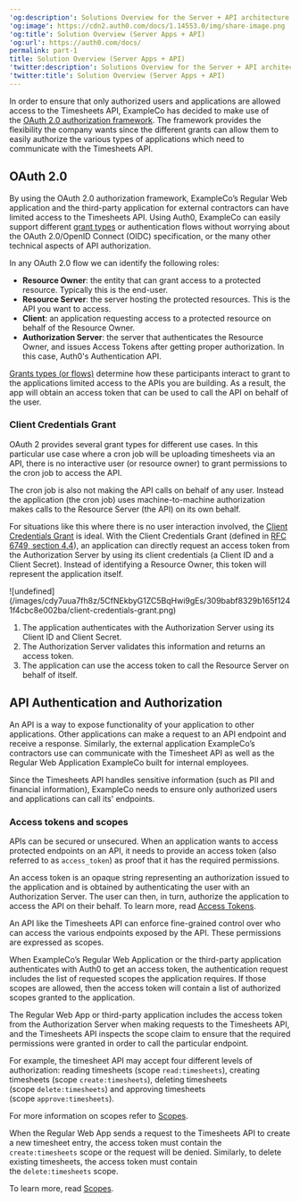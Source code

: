---
'og:description': Solutions Overview for the Server + API architecture scenario
'og:image': https://cdn2.auth0.com/docs/1.14553.0/img/share-image.png
'og:title': Solution Overview (Server Apps + API)
'og:url': https://auth0.com/docs/
permalink: part-1
title: Solution Overview (Server Apps + API)
'twitter:description': Solutions Overview for the Server + API architecture scenario
'twitter:title': Solution Overview (Server Apps + API)
---
In order to ensure that only authorized users and applications are allowed access to the Timesheets API, ExampleCo has decided to make use of the [OAuth 2.0 authorization framework](https://tools.ietf.org/html/rfc6749). The framework provides the flexibility the company wants since the different grants can allow them to easily authorize the various types of applications which need to communicate with the Timesheets API.

## OAuth 2.0

By using the <Tooltip tip="OAuth 2.0: Authorization framework that defines authorization protocols and workflows." cta="View Glossary" href="/docs/glossary?term=OAuth+2.0">OAuth 2.0</Tooltip> authorization framework, ExampleCo’s Regular Web application and the third-party application for external contractors can have limited access to the Timesheets API. Using Auth0, ExampleCo can easily support different [grant types](/docs/get-started/authentication-and-authorization-flow/which-oauth-2-0-flow-should-i-use) or authentication flows without worrying about the OAuth 2.0/<Tooltip tip="OpenID: Open standard for authentication that allows applications to verify users' identities without collecting and storing login information." cta="View Glossary" href="/docs/glossary?term=OpenID">OpenID</Tooltip> Connect (OIDC) specification, or the many other technical aspects of API authorization.

<Card title="OAuth roles">

In any OAuth 2.0 flow we can identify the following roles:

* **Resource Owner**: the entity that can grant access to a protected resource. Typically this is the end-user.
* **Resource Server**: the server hosting the protected resources. This is the API you want to access.
* **Client**: an application requesting access to a protected resource on behalf of the Resource Owner.
* **Authorization Server**: the server that authenticates the Resource Owner, and issues Access Tokens after getting proper authorization. In this case, Auth0's Authentication API.

[Grants types (or flows)](/docs/get-started/authentication-and-authorization-flow/which-oauth-2-0-flow-should-i-use) determine how these participants interact to grant to the applications limited access to the APIs you are building. As a result, the app will obtain an access token that can be used to call the API on behalf of the user.

</Card>

### Client Credentials Grant

OAuth 2 provides several grant types for different use cases. In this particular use case where a cron job will be uploading timesheets via an API, there is no interactive user (or <Tooltip tip="Resource Owner: Entity (such as a user or application) capable of granting access to a protected resource." cta="View Glossary" href="/docs/glossary?term=resource+owner">resource owner</Tooltip>) to grant permissions to the cron job to access the API.

The cron job is also not making the API calls on behalf of any user. Instead the application (the cron job) uses machine-to-machine authorization makes calls to the <Tooltip tip="Resource Server: Server hosting protected resources. Resource servers accept and respond to protected resource requests." cta="View Glossary" href="/docs/glossary?term=Resource+Server">Resource Server</Tooltip> (the API) on its own behalf.

For situations like this where there is no user interaction involved, the [Client Credentials Grant](/docs/get-started/authentication-and-authorization-flow/client-credentials-flow) is ideal. With the Client Credentials Grant (defined in [RFC 6749, section 4.4](https://tools.ietf.org/html/rfc6749#section-4.4)), an application can directly request an <Tooltip tip="Access Token: Authorization credential, in the form of an opaque string or JWT, used to access an API." cta="View Glossary" href="/docs/glossary?term=access+token">access token</Tooltip> from the <Tooltip tip="Access Token: Authorization credential, in the form of an opaque string or JWT, used to access an API." cta="View Glossary" href="/docs/glossary?term=Authorization+Server">Authorization Server</Tooltip> by using its client credentials (a <Tooltip tip="Authorization Server: Centralized server that contributes to defining the boundaries of a user’s access. For example, your authorization server can control the data, tasks, and features available to a user." cta="View Glossary" href="/docs/glossary?term=Client+ID">Client ID</Tooltip> and a <Tooltip tip="Client Secret: Secret used by a client (application) to authenticate with the Authorization Server; it should be known to only the client and the Authorization Server and must be sufficiently random to not be guessable." cta="View Glossary" href="/docs/glossary?term=Client+Secret">Client Secret</Tooltip>). Instead of identifying a Resource Owner, this token will represent the application itself.

<Frame>![undefined](/images/cdy7uua7fh8z/5CfNEkbyG1ZC5BqHwi9gEs/309babf8329b165f1241f4cbc8e002ba/client-credentials-grant.png)</Frame>

1. The application authenticates with the Authorization Server using its Client ID and Client Secret.
2. The Authorization Server validates this information and returns an access token.
3. The application can use the access token to call the Resource Server on behalf of itself.

## API Authentication and Authorization

An API is a way to expose functionality of your application to other applications. Other applications can make a request to an API endpoint and receive a response. Similarly, the external application ExampleCo’s contractors use can communicate with the Timesheet API as well as the Regular Web Application ExampleCo built for internal employees.

Since the Timesheets API handles sensitive information (such as PII and financial information), ExampleCo needs to ensure only authorized users and applications can call its' endpoints.

### Access tokens and scopes

APIs can be secured or unsecured. When an application wants to access protected endpoints on an API, it needs to provide an access token (also referred to as `access_token`) as proof that it has the required permissions.

An access token is an opaque string representing an authorization issued to the application and is obtained by authenticating the user with an Authorization Server. The user can then, in turn, authorize the application to access the API on their behalf. To learn more, read [Access Tokens](/docs/secure/tokens/access-tokens).

An API like the Timesheets API can enforce fine-grained control over who can access the various endpoints exposed by the API. These permissions are expressed as scopes.

When ExampleCo’s Regular Web Application or the third-party application authenticates with Auth0 to get an access token, the authentication request includes the list of requested scopes the application requires. If those scopes are allowed, then the access token will contain a list of authorized scopes granted to the application.

The Regular Web App or third-party application includes the access token from the Authorization Server when making requests to the Timesheets API, and the Timesheets API inspects the scope claim to ensure that the required permissions were granted in order to call the particular endpoint.

For example, the timesheet API may accept four different levels of authorization: reading timesheets (scope `read:timesheets`), creating timesheets (scope `create:timesheets`), deleting timesheets (scope `delete:timesheets`) and approving timesheets (scope `approve:timesheets`).

For more information on scopes refer to [Scopes](/docs/get-started/apis/scopes).

When the Regular Web App sends a request to the Timesheets API to create a new timesheet entry, the access token must contain the `create:timesheets` scope or the request will be denied. Similarly, to delete existing timesheets, the access token must contain the `delete:timesheets` scope.

To learn more, read [Scopes](/docs/get-started/apis/scopes).